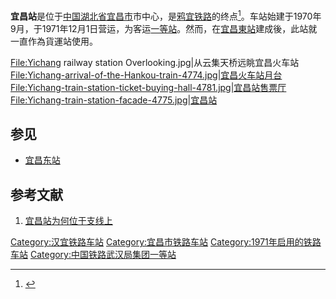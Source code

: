 {{Infobox China railway station
|车站名称=宜昌站
|图片=yichang railway station.jpg
|图片介紹=宜昌火车站
|车站拼音=YíChāng
|英文名称 = Yichang Railway Station
|车站代码 = 45065<ref>{{cite book|title=中华人民共和国铁路车站代码（GB/T 10302-2010）|publisher=中国标准出版社|year=2010|isbn=155066140495|ignore-isbn-error=true|pages=44}}</ref>
|电报码 = YCN
|拼音码 = YCH
|车站位置=[[湖北省|湖北省]][[宜昌市|宜昌市]]东山大道东山隧道上方
|坐标={{coord|30.701309193590372|111.29958808422089|scale:1:10,000}}
|归属=隶属[[武汉铁路局|武汉铁路局]]宜昌车务段
|线路=[[鸦宜铁路|鸦宜铁路]]
|车站等级=[[一等站_(中国大陆)|一等站]]
|到发线数目=
|月台数目=2
|網站=
|name=|address=}}
'''宜昌站'''是位于[[中国|中国]][[湖北省|湖北省]][[宜昌市|宜昌市]]市中心，是[[鸦宜铁路|鸦宜铁路]]的终点<ref>{{Cite book|title=宜昌市志 1979-2000 上|last=宜昌市地方志编纂委员会|first=|publisher=北京：方志出版社|year=2012年12月|isbn=978-7-5144-0476-0|location=|pages=380}}</ref>。车站始建于1970年9月，于1971年12月1日营运，为客运[[一等站_(中国大陆)|一等站]]。然而，在[[宜昌東站|宜昌東站]]建成後，此站就一直作為貨運站使用。
<gallery>
File:Yichang railway station Overlooking.jpg|从云集天桥远眺宜昌火车站
File:Yichang-arrival-of-the-Hankou-train-4774.jpg|宜昌火车站[[月台|月台]]
File:Yichang-train-station-ticket-buying-hall-4781.jpg|宜昌站售票厅
File:Yichang-train-station-facade-4775.jpg|宜昌站
</gallery>

==参见==
*[[宜昌东站|宜昌东站]]
{{commons category|Yichang Railway Station}}
==参考文献==
{{reflist}}
#[http://www.tieliu.com.cn/cmtd2/2007/200706/2007-06-01/20070601155352_55882.html 宜昌站为何位于支线上]{{dead link|date=2017年12月 |bot=InternetArchiveBot |fix-attempted=yes }}
{{鸦宜铁路}}

[[Category:汉宜铁路车站|Category:汉宜铁路车站]]
[[Category:宜昌市铁路车站|Category:宜昌市铁路车站]]
[[Category:1971年启用的铁路车站|Category:1971年启用的铁路车站]]
[[Category:中国铁路武汉局集团一等站|Category:中国铁路武汉局集团一等站]]


{{中国铁路小作品}}
{{铁路车站小作品}}